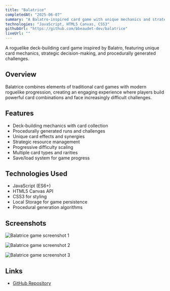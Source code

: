 ```yaml
---
title: "Balatrice"
completedAt: "2025-06-07"
summary: "A Balatro-inspired card game with unique mechanics and strategic gameplay"
technologies: "JavaScript, HTML5 Canvas, CSS3"
githubUrl: "https://github.com/bbeaudet-dev/balatrice"
liveUrl: ""
---
```


A roguelike deck-building card game inspired by Balatro, featuring unique card mechanics, strategic decision-making, and procedurally generated challenges.

## Overview

Balatrice combines elements of traditional card games with modern roguelike progression, creating an engaging experience where players build powerful card combinations and face increasingly difficult challenges.

## Features

- Deck-building mechanics with card collection
- Procedurally generated runs and challenges
- Unique card effects and synergies
- Strategic resource management
- Progressive difficulty scaling
- Multiple card types and rarities
- Save/load system for game progress

## Technologies Used

- JavaScript (ES6+)
- HTML5 Canvas API
- CSS3 for styling
- Local Storage for game persistence
- Procedural generation algorithms

## Screenshots

<Image
  src="/portfolio/balatrice1.jpg"
  alt="Balatrice game screenshot 1"
  width={800}
  height={600}
  className="rounded-lg my-4"
/>

<Image
  src="/portfolio/balatrice2.jpg"
  alt="Balatrice game screenshot 2"
  width={800}
  height={600}
  className="rounded-lg my-4"
/>

<Image
  src="/portfolio/balatrice3.jpg"
  alt="Balatrice game screenshot 3"
  width={800}
  height={600}
  className="rounded-lg my-4"
/>

## Links

- [GitHub Repository](https://github.com/bbeaudet-dev/balatrice)
